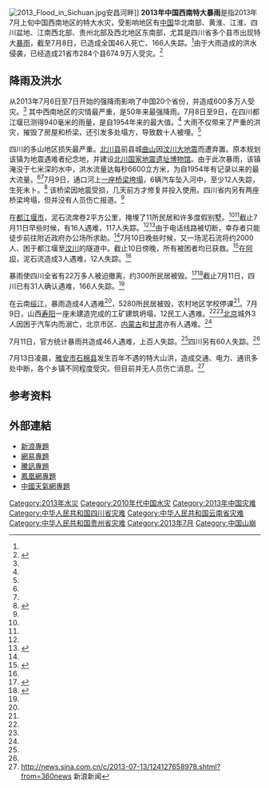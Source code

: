 {{UTC+8}}
{{Infobox flood
| name = 2013年中国西南特大暴雨
| image location = China Sichuan.svg
| image name = 受灾地区为西南地区
| image alt text = 四川及多个周边省份
| duration = 2013年7月7日－
| total damages = 受灾人数674.9万人
| total damages (USD) =
| total fatalities = 至少46人
| total unfounds = 至少166人
| areas affected = {{Plainlist|
* [[四川省|四川省]]
* [[云南省|云南省]]
* 其它西南地区多地 
}}
}}
[[File:2013_Flood_in_Sichuan.jpg|thumb]]安昌河畔]]
'''2013年中国西南特大暴雨'''是指2013年7月上旬中国西南地区的特大水灾，受影响地区有[[中国|中国]]华北南部、黄淮、江淮、四川盆地、江南西北部、贵州北部及西北地区东南部，尤其是四川省多个县市出现特大[[暴雨|暴雨]]，截至7月8日，已造成全国46人死亡、166人失踪。<ref name="AP"/>由于大雨造成的洪水侵袭，已经造成21省市284个县674.9万人受灾。<ref>{{cite web|title=中国多地遭遇强降雨|url=http://news.163.com/special/quanguobaoyu/|publisher=网易新聞|accessdate=11 July 2013|archive-date=2017-01-12|archive-url=https://web.archive.org/web/20170112024340/http://news.163.com/special/quanguobaoyu/|dead-url=no}}</ref>

==降雨及洪水==
从2013年7月6日至7日开始的强降雨影响了中国20个省份，并造成600多万人受灾。<ref name="GT"/> 其中西南地区的灾情最严重，是50年来最强降雨。7月8日至9日，在四川都江堰已测得940毫米的雨量，是自1954年来的最大值。<ref name="AP"/> 大雨不仅带来了严重的洪灾，摧毁了房屋和桥梁，还引发多处塌方，导致数十人被埋。<ref name="NYT"/>

四川的多山地区损失最严重。[[北川羌族自治县|北川县]]前县城[[曲山镇|曲山]]因[[汶川大地震|汶川大地震]]而遭弃置。原本规划该镇为地震遇难者纪念地，并建设[[北川国家地震遗址博物馆|北川国家地震遗址博物馆]]。由于此次暴雨，该镇淹没于七米深的水中，洪水流量达每秒6600立方米，为自1954年有记录以来的最大流量。<ref name="GT"/><ref name="BBC"/>7月9日，通口河上[[江油盘江大桥垮塌事故|一座桥梁垮塌]]，6辆汽车坠入河中，至少12人失踪，生死未卜。<ref name="NYT">{{Cite news|title=Rainstorms Flood China’s Sichuan Province, Killing Dozens|author=Andrew Jacobs|work=The New York Times|date=July 10, 2013|url=http://www.nytimes.com/2013/07/11/world/asia/rainstorms-flood-chinas-sichuan-province-killing-at-least-40.html|accessdate=July 10, 2013|archive-date=2020-12-08|archive-url=https://web.archive.org/web/20201208140403/https://www.nytimes.com/2013/07/11/world/asia/rainstorms-flood-chinas-sichuan-province-killing-at-least-40.html|dead-url=no}}</ref> 该桥梁因地震受损，几天前方才修复并投入使用。四川省内另有两座桥梁垮塌，但并没有人员伤亡报道。<ref name="GT"/>

在[[都江堰市|都江堰市]]，泥石流席卷2平方公里，掩埋了11所民居和许多度假别墅。<ref name="NYT"/><ref name="AP"/>截止7月11日早些时候，有16人遇难，117人失踪。<ref name="AP"/><ref name="BBC">{{Cite news|title=Search for China landslide missing in Sichuan|date=July 10, 2013|publisher=BBC|url=http://www.bbc.co.uk/news/world-asia-china-23253044|accessdate=July 11, 2013|archive-date=2020-08-13|archive-url=https://web.archive.org/web/20200813023932/https://www.bbc.co.uk/news/world-asia-china-23253044|dead-url=no}}</ref>由于电话线路被切断，幸存者只能徒步前往附近政府办公场所求助。<ref name="AP"/>7月10日晚些时候，又一场泥石流将约2000人、困于都江堰至[[汶川县|汶川]]的隧道中。截止10日傍晚，所有被困者均已获救。<ref name="GT">{{Cite news|title=Storms across nation cause landslides, collapse bridges|date=July 10, 2013|author=Zhang Xiaobo|work=Global Times|url=http://www.globaltimes.cn/content/795342.shtml|accessdate=July 10, 2013|archive-date=2016-05-27|archive-url=https://web.archive.org/web/20160527122608/http://www.globaltimes.cn/content/795342.shtml|dead-url=no}}</ref>在[[阿坝|阿坝]]，泥石流造成3人遇难，12人失踪。<ref name="AP"/>

暴雨使四川全省有22万多人被迫撤离，约300所民居被毁。<ref name="ChinaDaily">{{Cite news|title=Rainstorms affect 508,000 in SW China|agency=Xinhua|work=China Daily|date=July 10, 2013|url=http://africa.chinadaily.com.cn/china/2013-07/10/content_16758256.htm|accessdate=July 11, 2013|archive-date=2014-01-10|archive-url=https://web.archive.org/web/20140110091116/http://africa.chinadaily.com.cn/china/2013-07/10/content_16758256.htm|dead-url=no}}</ref><ref name="AP">{{Cite news|title=At least 31 dead, 166 missing in western China as floods hit 1.6 million people nationwide|agency=Associated Press|work=Washington Post|date=July 11, 2013|url=http://www.washingtonpost.com/world/asia_pacific/at-least-7-dead-48-missing-in-western-china-as-floods-hit-16-million-people-country-wide/2013/07/11/8a55b008-e9df-11e2-818e-aa29e855f3ab_story.html|accessdate=July 11, 2013|archiveurl=https://archive.is/20130712232314/http://www.washingtonpost.com/world/asia_pacific/at-least-7-dead-48-missing-in-western-china-as-floods-hit-16-million-people-country-wide/2013/07/11/8a55b008-e9df-11e2-818e-aa29e855f3ab_story.html|archivedate=2013年7月12日|deadurl=yes}}</ref>截止7月11日，四川已有31人确认遇难，166人失踪。<ref name="AP"/>

在云南[[绥江|绥江]]，暴雨造成4人遇难<ref name="GT"/>，5280所民居被毁，农村地区学校停课<ref name="ChinaDaily"/>。7月9日，山西[[寿阳|寿阳]]一座未建造完成的工矿建筑坍塌，12民工人遇难。<ref name="NYT"/><ref name="GT"/>[[北京|北京]]城外3人因困于汽车内而溺亡，北京市区、[[内蒙古|内蒙古]]和[[甘肃|甘肃]]亦有人遇难。<ref name=AP/>

7月11日，官方统计暴雨共造成46人遇难，上百人失踪。<ref name="AP"/>四川另有60人失踪。<ref name="GT"/>

7月13日凌晨，[[雅安市|雅安市]][[石棉县|石棉县]]发生百年不遇的特大山洪，造成交通、电力、通讯多处中断，各个乡镇不同程度受灾。但目前并无人员伤亡消息。<ref>http://news.sina.com.cn/c/2013-07-13/124127658978.shtml?from=360news {{Wayback|url=http://news.sina.com.cn/c/2013-07-13/124127658978.shtml?from=360news |date=20160304194400 }} 新浪新闻</ref>

==参考资料==
{{reflist|2}}

==外部連結==
*[http://news.sina.com.cn/z/dayu 新浪專題]{{Wayback|url=http://news.sina.com.cn/z/dayu |date=20190612231656 }} 
*[http://news.163.com/special/quanguobaoyu 網易專題]{{Wayback|url=http://news.163.com/special/quanguobaoyu |date=20170112024340 }} 
*[http://news.qq.com/zt2013/baoyu/index.htm 騰訊專題]{{Wayback|url=http://news.qq.com/zt2013/baoyu/index.htm |date=20201028232135 }} 
*[http://news.ifeng.com/mainland/special/neidibaoyu 鳳凰網專題]{{Wayback|url=http://news.ifeng.com/mainland/special/neidibaoyu |date=20160830085633 }} 
*[http://www.weather.com.cn/zt/tqzt/918465.shtml 中國天氣網專題]{{Wayback|url=http://www.weather.com.cn/zt/tqzt/918465.shtml |date=20200106095546 }}

{{中国水灾}}

[[Category:2013年水災|Category:2013年水災]]
[[Category:2010年代中国水灾|Category:2010年代中国水灾]]
[[Category:2013年中国灾难|Category:2013年中国灾难]]
[[Category:中华人民共和国四川省灾难|Category:中华人民共和国四川省灾难]]
[[Category:中华人民共和国云南省灾难|Category:中华人民共和国云南省灾难]]
[[Category:中华人民共和国贵州省灾难|Category:中华人民共和国贵州省灾难]]
[[Category:2013年7月|Category:2013年7月]]
[[Category:中国山崩|Category:中国山崩]]
